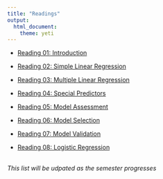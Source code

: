```yaml
---
title: "Readings"
output: 
  html_document: 
    theme: yeti
---
```



- [Reading 01: Introduction](https://www2.stat.duke.edu/courses/Spring19/sta210.001/reading/reading-01.html)

- [Reading 02: Simple Linear Regression](https://www2.stat.duke.edu/courses/Spring19/sta210.001/reading/reading-02.html)

- [Reading 03: Multiple Linear Regression](https://www2.stat.duke.edu/courses/Spring19/sta210.001/reading/reading-03.html)

- [Reading 04: Special Predictors](https://www2.stat.duke.edu/courses/Spring19/sta210.001/reading/reading-04.html)

- [Reading 05: Model Assessment ](https://www2.stat.duke.edu/courses/Spring19/sta210.001/reading/reading-05.html)

- [Reading 06: Model Selection](https://www2.stat.duke.edu/courses/Spring19/sta210.001/reading/reading-06.html)

- [Reading 07: Model Validation](https://www2.stat.duke.edu/courses/Spring19/sta210.001/reading/reading-07.html)

- [Reading 08: Logistic Regression](https://www2.stat.duke.edu/courses/Spring19/sta210.001/reading/reading-08.html)
<br>
<br>

*This list will be udpated as the semester progresses*
